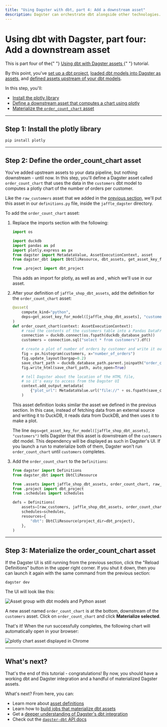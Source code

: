 ```yaml
---
title: "Using Dagster with dbt, part 4: Add a downstream asset"
description: Dagster can orchestrate dbt alongside other technologies.
---
```


# Using dbt with Dagster, part four: Add a downstream asset

<Note>
  This is part four of the{" "}
  <a href="/integrations/dbt/using-dbt-with-dagster">
    Using dbt with Dagster assets
  </a>{" "}
  tutorial.
</Note>

By this point, you've [set up a dbt project](/integrations/dbt/using-dbt-with-dagster/set-up-dbt-project), [loaded dbt models into Dagster as assets](/integrations/dbt/using-dbt-with-dagster/load-dbt-models), and [defined assets upstream of your dbt models](/integrations/dbt/using-dbt-with-dagster/upstream-assets).

In this step, you'll:

- [Install the plotly library](#step-1-install-the-plotly-library)
- [Define a downstream asset that computes a chart using plotly](#step-2-define-the-order_count_chart-asset)
- [Materialize the `order_count_chart` asset](#step-3-materialize-the-order_count_chart-asset)

---

## Step 1: Install the plotly library

```shell
pip install plotly
```

---

## Step 2: Define the order_count_chart asset

You've added upstream assets to your data pipeline, but nothing downstream - until now. In this step, you'll define a Dagster asset called `order_count_chart` that uses the data in the `customers` dbt model to computes a plotly chart of the number of orders per customer.

Like the `raw_customers` asset that we added in the [previous section](/integrations/dbt/using-dbt-with-dagster/upstream-assets#step-2-define-an-upstream-dagster-asset), we'll put this asset in our `definitions.py` file, inside the `jaffle_dagster` directory.

To add the `order_count_chart` asset:

1. Replace the imports section with the following:

   ```python file=integrations/dbt/tutorial/downstream_assets/assets.py startafter=start_imports endbefore=end_imports
   import os

   import duckdb
   import pandas as pd
   import plotly.express as px
   from dagster import MetadataValue, AssetExecutionContext, asset
   from dagster_dbt import DbtCliResource, dbt_assets, get_asset_key_for_model

   from .project import dbt_project
   ```

   This adds an import for plotly, as well as <PyObject module="dagster_dbt" object="get_asset_key_for_model" /> and <PyObject module="dagster" object="MetadataValue" />, which we'll use in our asset.

2. After your definition of `jaffle_shop_dbt_assets`, add the definition for the `order_count_chart` asset:

   ```python file=integrations/dbt/tutorial/downstream_assets/assets.py startafter=start_downstream_asset endbefore=end_downstream_asset
   @asset(
       compute_kind="python",
       deps=get_asset_key_for_model([jaffle_shop_dbt_assets], "customers"),
   )
   def order_count_chart(context: AssetExecutionContext):
       # read the contents of the customers table into a Pandas DataFrame
       connection = duckdb.connect(os.fspath(duckdb_database_path))
       customers = connection.sql("select * from customers").df()

       # create a plot of number of orders by customer and write it out to an HTML file
       fig = px.histogram(customers, x="number_of_orders")
       fig.update_layout(bargap=0.2)
       save_chart_path = duckdb_database_path.parent.joinpath("order_count_chart.html")
       fig.write_html(save_chart_path, auto_open=True)

       # tell Dagster about the location of the HTML file,
       # so it's easy to access from the Dagster UI
       context.add_output_metadata(
           {"plot_url": MetadataValue.url("file://" + os.fspath(save_chart_path))}
       )
   ```

   This asset definition looks similar the asset we defined in the previous section. In this case, instead of fetching data from an external source and writing it to DuckDB, it reads data from DuckDB, and then uses it to make a plot.

   The line `deps=get_asset_key_for_model([jaffle_shop_dbt_assets], "customers")` tells Dagster that this asset is downstream of the `customers` dbt model. This dependency will be displayed as such in Dagster's UI. If you launch a run to materialize both of them, Dagster won't run `order_count_chart` until `customers` completes.

3. Add the `order_count_chart` to the `Definitions`:

   ```python file=integrations/dbt/tutorial/downstream_assets/definitions.py startafter=start_defs endbefore=end_defs
   from dagster import Definitions
   from dagster_dbt import DbtCliResource

   from .assets import jaffle_shop_dbt_assets, order_count_chart, raw_customers
   from .project import dbt_project
   from .schedules import schedules

   defs = Definitions(
       assets=[raw_customers, jaffle_shop_dbt_assets, order_count_chart],
       schedules=schedules,
       resources={
           "dbt": DbtCliResource(project_dir=dbt_project),
       },
   )
   ```

---

## Step 3: Materialize the order_count_chart asset

If the Dagster UI is still running from the previous section, click the "Reload Definitions" button in the upper right corner. If you shut it down, then you can launch it again with the same command from the previous section:

```shell
dagster dev
```

The UI will look like this:

<!--
![Asset group with dbt models and Python asset](/images/integrations/dbt/using-dbt-with-dagster/downstream-assets/asset-graph.png)
-->

<Image
alt="Asset group with dbt models and Python asset"
src="/images/integrations/dbt/using-dbt-with-dagster/downstream-assets/asset-graph.png"
width={2688}
height={1680}
/>

A new asset named `order_count_chart` is at the bottom, downstream of the `customers` asset. Click on `order_count_chart` and click **Materialize selected**.

That's it! When the run successfully completes, the following chart will automatically open in your browser:

<!--
![plotly chart asset displayed in Chrome](/images/integrations/dbt/using-dbt-with-dagster/downstream-assets/order-count-chart.png)
-->

<Image
alt="plotly chart asset displayed in Chrome"
src="/images/integrations/dbt/using-dbt-with-dagster/downstream-assets/order-count-chart.png"
width={2688}
height={1680}
/>

---

## What's next?

That's the end of this tutorial - congratulations! By now, you should have a working dbt and Dagster integration and a handful of materialized Dagster assets.

What's next? From here, you can:

- Learn more about [asset definitions](/concepts/assets/software-defined-assets)
- Learn how to [build jobs that materialize dbt assets](/integrations/dbt/reference#scheduling-dbt-jobs)
- Get a [deeper understanding of Dagster's dbt integration](/integrations/dbt/reference)
- Check out the [`dagster-dbt` API docs](/\_apidocs/libraries/dagster-dbt)
